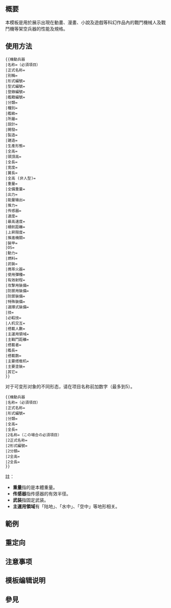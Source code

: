 <includeonly><!-- 在這裡加入模板的保護標識 --></includeonly><noinclude>{{Documentation subpage}}</noinclude>
<!-- 在本行下編輯模板說明 -->
== 概要 ==
本模板是用於展示出現在動畫、漫畫、小說及遊戲等科幻作品內的戰鬥機械人及戰鬥機等架空兵器的性能及規格。

== 使用方法 ==
<pre>
{{機動兵器
|名称=（必須項目）
|正式名称=
|別稱=
|形式編號=
|型式編號=
|登錄編號=
|艦籍編號=
|分類=
|種別=
|艦級=
|所屬=
|設計=
|開發=
|製造=
|建造=
|生產形態=
|全高=
|頭頂高=
|全長=
|宽度=
|翼長=
|全高 (非人型)=
|重量=
|全備重量=
|出力=
|能量输出=
|推力=
|传感器=
|速度=
|最高速度=
|續航距離=
|上昇限度=
|推進機關=
|裝甲=
|OS=
|動力=
|燃料=
|武裝=
|携帯火器=
|使用彈種=
|有效射程=
|攻撃用裝備=
|防禦用裝備=
|防禦裝備=
|特殊裝備=
|選擇式裝備=
|技=
|必殺技=
|人机交互=
|搭載人數=
|主運用領域=
|主戰鬥距離=
|搭載者=
|艦長=
|搭載数=
|主要搭载机=
|主要塗裝=
|其它=
}}
</pre>

对于可变形对象的不同形态，请在项目名称前加数字（最多到5）。

<pre>
{{機動兵器
|名称=（必須項目）
|正式名称=
|形式編號=
|分類=
|全高=
|全長=
|2名称=（この場合の必須項目）
|2正式名称=
|2形式編號=
|2分類=
|2全高=
|2全長=
}}
</pre>
註：
* '''重量'''指的是本體重量。
* '''传感器'''指传感器的有效半径。
* '''武装'''指固定武装。
* '''主運用領域'''有「陆地」、「水中」、「空中」等地形相关。

== 範例 ==

== 重定向 ==

== 注意事项 ==

== 模板编辑说明 ==

== 參見 ==

<includeonly>{{sandbox other||
<!-- 本行下加入模板的分類，跨維基連結加入Wikidata（參見[[Wikipedia:Wikidata]]） -->

}}</includeonly>
